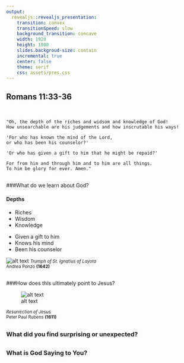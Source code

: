 ```yaml
---
output: 
  revealjs::revealjs_presentation:
    transition: convex
    transitionSpeed: slow
    background_transition: concave
    width: 1920
    height: 1080
    slides.backgroud-size: contain
    incremental: true
    center: false
    theme: serif
    css: assets/pres.css
---
```

##

## Romans 11:33-36

<br>
```
"Oh, the depth of the riches and widsom and knowledge of God! 
How unsearchable are his judgements and how inscrutable his ways!

'For who has known the mind of the Lord, 
or who has been his counselor?'

'Or who has given a gift to him that he might be repaid?'

For from him and through him and to him are all things. 
To him be glory for ever. Amen."
```

## 

###What do we learn about God?

#### Depths

<div id="col_left">

- Riches
- Wisdom
- Knowledge

</div>

<div id="col_right">

- Given a gift to him
- Knows his mind
- Been his counselor

</div>

<div id="midcenter">
<div id="footer_65">
![alt text](assets/images/ignatius.jpg)
<small>*Trumph of St. Ignatius of Layota*<br> Andrea Ponzo **(1642)**</small>
</div>
</div>

## 
###How does this ultimately point to Jesus?

<div id="shrink">![alt text](assets/images/resurrection_rubens.jpg)</div>
<small>*Resurrection of Jesus* <br> Peter Paul Rubens **(1611)**</small>

##
### What did you find surprising or unexpected?


##
### What is God Saying to You?
